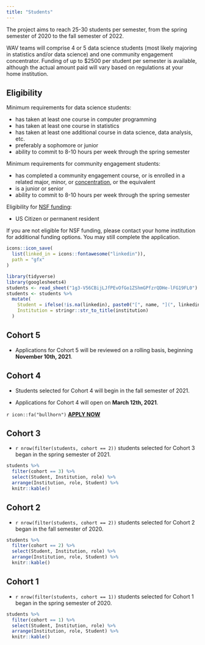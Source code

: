 ```yaml
---
title: "Students"
---
```


The project aims to reach 25-30 students per semester, from the spring semester of 2020 to the fall semester of 2022. 

WAV teams will comprise 4 or 5 data science students (most likely majoring in statistics and/or data science) and one community engagement concentrator. Funding of up to $2500 per student per semester is available, although the actual amount paid will vary based on regulations at your home institution. 

## Eligibility

Minimum requirements for data science students:

- has taken at least one course in computer programming
- has taken at least one course in statistics
- has taken at least one additional course in data science, data analysis, etc. 
- preferably a sophomore or junior
- ability to commit to 8-10 hours per week through the spring semester

Minimum requirements for community engagement students:

- has completed a community engagement course, or is enrolled in a related major, minor, or [concentration](https://www.smith.edu/academics/community-engagement-and-social-change-concentration), or the equivalent
- is a junior or senior
- ability to commit to 8-10 hours per week through the spring semester

Eligibility for [NSF funding](https://www.nsf.gov/pubs/forms/affidavit_eligibility_of_employment.pdf):

- US Citizen or permanent resident

If you are not eligible for NSF funding, please contact your home institution for additional funding options. You may still complete the application. 

```r
icons::icon_save(
  list(linked_in = icons::fontawesome("linkedin")),
  path = "gfx"
)
```


```r
library(tidyverse)
library(googlesheets4)
students <- read_sheet("1g3-V56CBijLJfPEvOfGo1ZShmGPfzrQDHe-lFG19FL0")
students <- students %>%
  mutate(
    Student = ifelse(!is.na(linkedin), paste0("[", name, "](", linkedin, ")"), name),
    Institution = stringr::str_to_title(institution)
  )
```


## Cohort 5

- Applications for Cohort 5 will be reviewed on a rolling basis, beginning **November 10th, 2021**. 


## Cohort 4

- Students selected for Cohort 4 will begin in the fall semester of 2021. 

- Applications for Cohort 4 will open on **March 12th, 2021**.

<div class="alert alert-info" role="alert">
`r icon::fa("bullhorn")` [**APPLY NOW**](https://forms.gle/CuXVD9xd66R6jUJW6)
</div>


## Cohort 3

- `r nrow(filter(students, cohort == 2))` students selected for Cohort 3 began in the spring semester of 2021. 

```r
students %>%
  filter(cohort == 3) %>%
  select(Student, Institution, role) %>%
  arrange(Institution, role, Student) %>%
  knitr::kable()
```


## Cohort 2

- `r nrow(filter(students, cohort == 2))` students selected for Cohort 2 began in the fall semester of 2020.

```r
students %>%
  filter(cohort == 2) %>%
  select(Student, Institution, role) %>%
  arrange(Institution, role, Student) %>%
  knitr::kable()
```



## Cohort 1

- `r nrow(filter(students, cohort == 1))` students selected for Cohort 1 began in the spring semester of 2020. 

```r
students %>%
  filter(cohort == 1) %>%
  select(Student, Institution, role) %>%
  arrange(Institution, role, Student) %>%
  knitr::kable()
```


